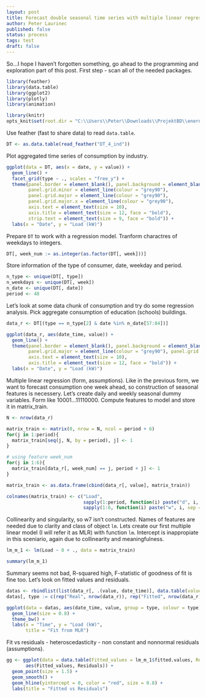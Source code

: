 ```yaml
---
layout: post
title: Forecast double seasonal time series with multiple linear regression in R
author: Peter Laurinec
published: false
status: process
tags: test
draft: false
---
```


So...I hope I haven't forgotten something, go ahead to the programming and exploration part of this post. First step - scan all of the needed packages.
```r
library(feather)
library(data.table)
library(ggplot2)
library(plotly)
library(animation)
```

```r
library(knitr)
opts_knit$set(root.dir = "C:\\Users\\Peter\\Downloads\\ProjektBD\\enernoc\\")
```

Use feather (fast to share data) to read `data.table`.
```r
DT <- as.data.table(read_feather("DT_4_ind"))
```

Plot aggregated time series of consumption by industry.
```r
ggplot(data = DT, aes(x = date, y = value)) +
  geom_line() + 
  facet_grid(type ~ ., scales = "free_y") +
  theme(panel.border = element_blank(), panel.background = element_blank(),
        panel.grid.minor = element_line(colour = "grey90"),
        panel.grid.major = element_line(colour = "grey90"),
        panel.grid.major.x = element_line(colour = "grey90"),
        axis.text = element_text(size = 10),
        axis.title = element_text(size = 12, face = "bold"),
        strip.text = element_text(size = 9, face = "bold")) +
  labs(x = "Date", y = "Load (kW)")
```

Prepare `DT` to work with a regression model. Tranform charactres of weekdays to integers.
```r
DT[, week_num := as.integer(as.factor(DT[, week]))]
```

Store information of the type of consumer, date, weekday and period.
```r
n_type <- unique(DT[, type])
n_weekdays <- unique(DT[, week])
n_date <- unique(DT[, date])
period <- 48
```

Let's look at some data chunk of consumption and try do some regression analysis. Pick aggregate consumption of education (schools) buildings.
```r
data_r <- DT[(type == n_type[2] & date %in% n_date[57:84])]

ggplot(data_r, aes(date_time, value)) +
  geom_line() +
  theme(panel.border = element_blank(), panel.background = element_blank(), panel.grid.minor = element_line(colour = "grey90"),
        panel.grid.major = element_line(colour = "grey90"), panel.grid.major.x = element_line(colour = "grey90"),
        axis.text = element_text(size = 10),
        axis.title = element_text(size = 12, face = "bold")) +
  labs(x = "Date", y = "Load (kW)")
```

Multiple linear regression (form, assumptions). Like in the previous form, we want to forecast consumption one week ahead,
so construction of seasonal features is necessery. Let's create daily and weekly seasonal dummy variables. Form like 10001...11110000.
Compute features to model and store it in matrix_train.
```r
N <- nrow(data_r)

matrix_train <- matrix(0, nrow = N, ncol = period + 6)
for(j in 1:period){
  matrix_train[seq(j, N, by = period), j] <- 1
}

# using feature week_num
for(j in 1:6){
  matrix_train[data_r[, week_num] == j, period + j] <- 1
}

matrix_train <- as.data.frame(cbind(data_r[, value], matrix_train))

colnames(matrix_train) <- c("Load",
                            sapply(1:period, function(i) paste("d", i, sep = "")),
                            sapply(1:6, function(i) paste("w", i, sep = "")))
```

Collinearity and singularity, so w7 isn't constructed. Names of features are needed due to clarity and class of object `lm`.
Lets create our first multiple linear model (I will refer it as MLR) with function `lm`. Intercept is inappropiate in this sceniario, again due to collinearity and meaningfulness.

```r
lm_m_1 <- lm(Load ~ 0 + ., data = matrix_train)
```

```r
summary(lm_m_1)
```

Summary seems not bad, R-squared high, F-statistic of goodness of fit is fine too.
Let's look on fitted values and residuals.

```r
datas <- rbindlist(list(data_r[, .(value, date_time)], data.table(value = lm_m_1$fitted.values, data_time = data_r[, date_time])))
datas[, type := c(rep("Real", nrow(data_r)), rep("Fitted", nrow(data_r)))]

ggplot(data = datas, aes(date_time, value, group = type, colour = type)) +
  geom_line(size = 0.8) +
  theme_bw() +
  labs(x = "Time", y = "Load (kW)",
       title = "Fit from MLR")
```

Fit vs residuals - heteroscedasticity - non constant and nonnormal residuals (assumptions).
```r
gg <- ggplot(data = data.table(Fitted_values = lm_m_1$fitted.values, Residuals = lm_m_1$residuals),
       aes(Fitted_values, Residuals)) +
  geom_point(size = 1.5) +
  geom_smooth() +
  geom_hline(yintercept = 0, color = "red", size = 0.8) +
  labs(title = "Fitted vs Residuals")
```
